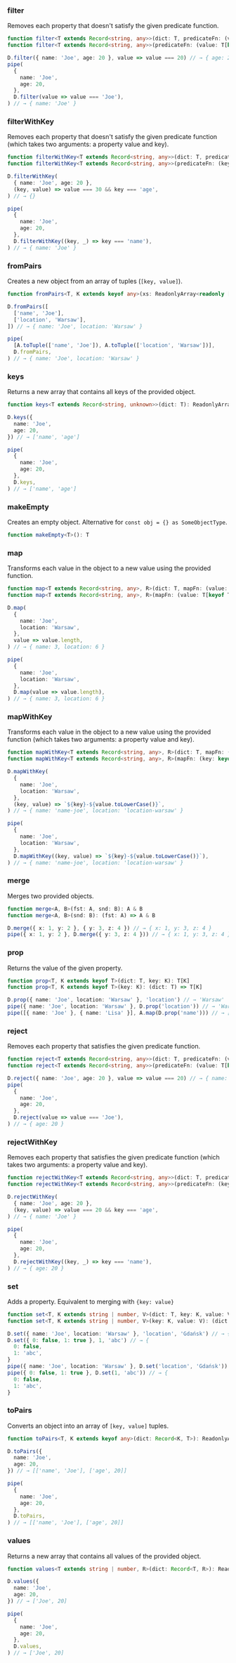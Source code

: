 ### filter

Removes each property that doesn't satisfy the given predicate function.


```ts
function filter<T extends Record<string, any>>(dict: T, predicateFn: (value: T[keyof T]) => boolean): Partial<T>
function filter<T extends Record<string, any>>(predicateFn: (value: T[keyof T]) => boolean): (dict: T) => Partial<T>
```

```ts
D.filter({ name: 'Joe', age: 20 }, value => value === 20) // → { age: 20 }
pipe(
  {
    name: 'Joe',
    age: 20,
  },
  D.filter(value => value === 'Joe'),
) // → { name: 'Joe' }
```

### filterWithKey

Removes each property that doesn't satisfy the given predicate function (which takes two arguments: a property value and key).


```ts
function filterWithKey<T extends Record<string, any>>(dict: T, predicateFn: (key: keyof T, value: T[keyof T]) => boolean): Partial<T>
function filterWithKey<T extends Record<string, any>>(predicateFn: (key: keyof T, value: T[keyof T]) => boolean): (dict: T) => Partial<T>
```

```ts
D.filterWithKey(
  { name: 'Joe', age: 20 },
  (key, value) => value === 30 && key === 'age',
) // → {}

pipe(
  {
    name: 'Joe',
    age: 20,
  },
  D.filterWithKey((key, _) => key === 'name'),
) // → { name: 'Joe' }
```

### fromPairs

Creates a new object from an array of tuples (`[key, value]`).


```ts
function fromPairs<T, K extends keyof any>(xs: ReadonlyArray<readonly [K, T]>): Record<K, T>
```

```ts
D.fromPairs([
  ['name', 'Joe'],
  ['location', 'Warsaw'],
]) // → { name: 'Joe', location: 'Warsaw' }

pipe(
  [A.toTuple(['name', 'Joe']), A.toTuple(['location', 'Warsaw'])],
  D.fromPairs,
) // → { name: 'Joe', location: 'Warsaw' }
```

### keys

Returns a new array that contains all keys of the provided object.


```ts
function keys<T extends Record<string, unknown>>(dict: T): ReadonlyArray<keyof T>
```

```ts
D.keys({
  name: 'Joe',
  age: 20,
}) // → ['name', 'age']

pipe(
  {
    name: 'Joe',
    age: 20,
  },
  D.keys,
) // → ['name', 'age']
```

### makeEmpty

Creates an empty object. Alternative for `const obj = {} as SomeObjectType`.


```ts
function makeEmpty<T>(): T
```

### map

Transforms each value in the object to a new value using the provided function.


```ts
function map<T extends Record<string, any>, R>(dict: T, mapFn: (value: T[keyof T]) => R): Record<keyof T, R>
function map<T extends Record<string, any>, R>(mapFn: (value: T[keyof T]) => R): (dict: T) => Record<keyof T, R>
```

```ts
D.map(
  {
    name: 'Joe',
    location: 'Warsaw',
  },
  value => value.length,
) // → { name: 3, location: 6 }

pipe(
  {
    name: 'Joe',
    location: 'Warsaw',
  },
  D.map(value => value.length),
) // → { name: 3, location: 6 }
```

### mapWithKey

Transforms each value in the object to a new value using the provided function (which takes two arguments: a property value and key).


```ts
function mapWithKey<T extends Record<string, any>, R>(dict: T, mapFn: (key: keyof T, value: T[keyof T]) => R): Record<keyof T, R>
function mapWithKey<T extends Record<string, any>, R>(mapFn: (key: keyof T, value: T[keyof T]) => R): (dict: T) => Record<keyof T, R>
```

```ts
D.mapWithKey(
  {
    name: 'Joe',
    location: 'Warsaw',
  },
  (key, value) => `${key}-${value.toLowerCase()}`,
) // → { name: 'name-joe', location: 'location-warsaw' }

pipe(
  {
    name: 'Joe',
    location: 'Warsaw',
  },
  D.mapWithKey((key, value) => `${key}-${value.toLowerCase()}`),
) // → { name: 'name-joe', location: 'location-warsaw' }
```

### merge

Merges two provided objects.


```ts
function merge<A, B>(fst: A, snd: B): A & B
function merge<A, B>(snd: B): (fst: A) => A & B
```

```ts
D.merge({ x: 1, y: 2 }, { y: 3, z: 4 }) // → { x: 1, y: 3, z: 4 }
pipe({ x: 1, y: 2 }, D.merge({ y: 3, z: 4 })) // → { x: 1, y: 3, z: 4 }
```

### prop

Returns the value of the given property.


```ts
function prop<T, K extends keyof T>(dict: T, key: K): T[K]
function prop<T, K extends keyof T>(key: K): (dict: T) => T[K]
```

```ts
D.prop({ name: 'Joe', location: 'Warsaw' }, 'location') // → 'Warsaw'
pipe({ name: 'Joe', location: 'Warsaw' }, D.prop('location')) // → 'Warsaw'
pipe([{ name: 'Joe' }, { name: 'Lisa' }], A.map(D.prop('name'))) // → ['Joe', 'Lisa']
```

### reject

Removes each property that satisfies the given predicate function.


```ts
function reject<T extends Record<string, any>>(dict: T, predicateFn: (value: T[keyof T]) => boolean): Partial<T>
function reject<T extends Record<string, any>>(predicateFn: (value: T[keyof T]) => boolean): (dict: T) => Partial<T>
```

```ts
D.reject({ name: 'Joe', age: 20 }, value => value === 20) // → { name: 'Joe' }
pipe(
  {
    name: 'Joe',
    age: 20,
  },
  D.reject(value => value === 'Joe'),
) // → { age: 20 }
```

### rejectWithKey

Removes each property that satisfies the given predicate function (which takes two arguments: a property value and key).


```ts
function rejectWithKey<T extends Record<string, any>>(dict: T, predicateFn: (key: keyof T, value: T[keyof T]) => boolean): Partial<T>
function rejectWithKey<T extends Record<string, any>>(predicateFn: (key: keyof T, value: T[keyof T]) => boolean): (dict: T) => Partial<T>
```

```ts
D.rejectWithKey(
  { name: 'Joe', age: 20 },
  (key, value) => value === 20 && key === 'age',
) // → { name: 'Joe' }

pipe(
  {
    name: 'Joe',
    age: 20,
  },
  D.rejectWithKey((key, _) => key === 'name'),
) // → { age: 20 }
```

### set

Adds a property. Equivalent to merging with `{key: value}`


```ts
function set<T, K extends string | number, V>(dict: T, key: K, value: V): T & Record<K, V>
function set<T, K extends string | number, V>(key: K, value: V): (dict: T) => T & Record<K, V>
```

```ts
D.set({ name: 'Joe', location: 'Warsaw' }, 'location', 'Gdańsk') // → { name: 'Joe', location: 'Gdańsk' }
D.set({ 0: false, 1: true }, 1, 'abc') // → {
  0: false,
  1: 'abc',
}
pipe({ name: 'Joe', location: 'Warsaw' }, D.set('location', 'Gdańsk')) // → { name: 'Joe', location: 'Gdańsk' }
pipe({ 0: false, 1: true }, D.set(1, 'abc')) // → {
  0: false,
  1: 'abc',
}
```

### toPairs

Converts an object into an array of `[key, value]` tuples.


```ts
function toPairs<T, K extends keyof any>(dict: Record<K, T>): ReadonlyArray<readonly [K, T]>
```

```ts
D.toPairs({
  name: 'Joe',
  age: 20,
}) // → [['name', 'Joe'], ['age', 20]]

pipe(
  {
    name: 'Joe',
    age: 20,
  },
  D.toPairs,
) // → [['name', 'Joe'], ['age', 20]]
```

### values

Returns a new array that contains all values of the provided object.


```ts
function values<T extends string | number, R>(dict: Record<T, R>): ReadonlyArray<R>
```

```ts
D.values({
  name: 'Joe',
  age: 20,
}) // → ['Joe', 20]

pipe(
  {
    name: 'Joe',
    age: 20,
  },
  D.values,
) // → ['Joe', 20]
```